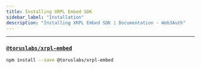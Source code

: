 ```yaml
---
title: Installing XRPL Embed SDK
sidebar_label: "Installation"
description: "Installing XRPL Embed SDK | Documentation - Web3Auth"
---
```



---

### [`@toruslabs/xrpl-embed`](https://www.npmjs.com/package/@toruslabs/xrpl-embed)

```bash npm2yarn
npm install --save @toruslabs/xrpl-embed
```
